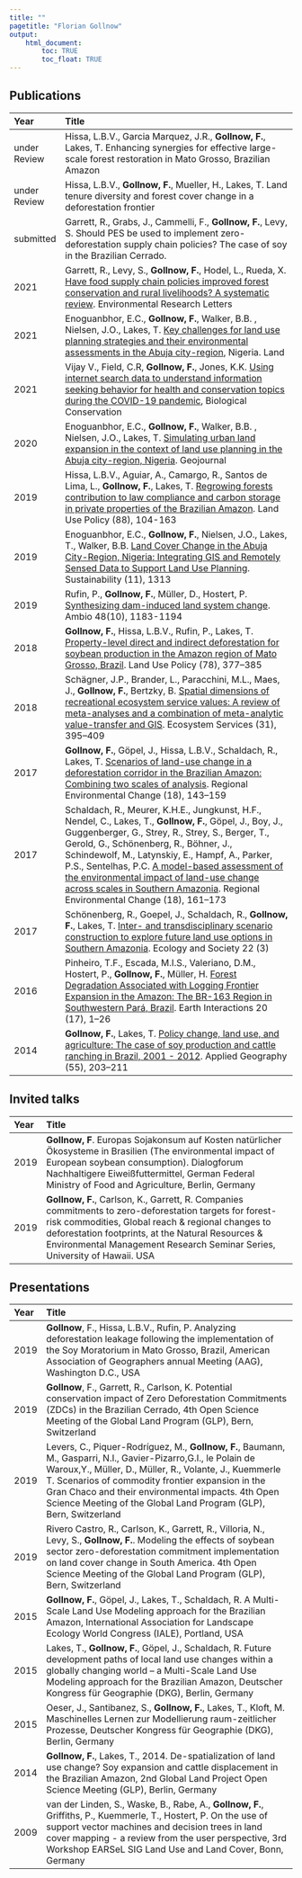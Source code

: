 ```yaml
---
title: ""
pagetitle: "Florian Gollnow"
output: 
    html_document:
        toc: TRUE
        toc_float: TRUE
---
```

<link rel="stylesheet" href="styles.css" type="text/css">
<link rel="stylesheet" href="academicicons/css/academicons.min.css"/>

## Publications 

Year | Title
:--- | :-------------------------------------------- | 
under Review | Hissa, L.B.V., Garcia Marquez, J.R., **Gollnow, F.**, Lakes, T. Enhancing synergies for effective large-scale forest restoration in Mato Grosso, Brazilian Amazon
under Review | Hissa, L.B.V., **Gollnow, F.**, Mueller, H., Lakes, T. Land tenure diversity and forest cover change in a deforestation frontier
submitted | Garrett, R., Grabs, J., Cammelli, F., **Gollnow, F.**, Levy, S. Should PES be used to implement zero-deforestation supply chain policies? The case of soy in the Brazilian Cerrado. 
2021 | Garrett, R., Levy, S., **Gollnow, F.**, Hodel, L., Rueda, X. [Have food supply chain policies improved forest conservation and rural livelihoods? A systematic review](https://doi.org/10.1088/1748-9326/abe0ed). Environmental Research Letters
2021 | Enoguanbhor, E.C., **Gollnow, F.**, Walker, B.B. , Nielsen, J.O., Lakes, T. [Key challenges for land use planning strategies and their environmental assessments in the Abuja city-region](https://doi.org/10.3390/land10050443), Nigeria. Land
2021 | Vijay V., Field, C.R, **Gollnow, F.**, Jones, K.K. [Using internet search data to understand information seeking behavior for health and conservation topics during the COVID-19 pandemic](https://doi.org/10.1016/j.biocon.2021.109078), Biological Conservation 
2020 | Enoguanbhor, E.C., **Gollnow, F.**, Walker, B.B. , Nielsen, J.O., Lakes, T. [Simulating urban land expansion in the context of land use planning in the Abuja city-region, Nigeria](https://doi.org/10.1007/s10708-020-10317-x). Geojournal
2019 | Hissa, L.B.V., Aguiar, A., Camargo, R., Santos de Lima, L., **Gollnow, F.**, Lakes, T. [Regrowing forests contribution to law compliance and carbon storage in private properties of the Brazilian Amazon](https://doi.org/10.1016/j.landusepol.2019.104163). Land Use Policy (88), 104-163
2019 | Enoguanbhor, E.C., **Gollnow, F.**, Nielsen, J.O., Lakes, T., Walker, B.B. [Land Cover Change in the Abuja City-Region, Nigeria: Integrating GIS and Remotely Sensed Data to Support Land Use Planning](https://dx.doi.org/10.3390/su11051313). Sustainability (11), 1313
2019 | Rufin, P., **Gollnow, F.**, Müller, D., Hostert, P. [Synthesizing dam-induced land system change](https://doi.org/10.1007/s13280-018-01144-z). Ambio 48(10), 1183-1194
2018 | **Gollnow, F.**, Hissa, L.B.V., Rufin, P., Lakes, T. [Property-level direct and indirect deforestation for soybean production in the Amazon region of Mato Grosso, Brazil](https://doi.org/10.1016/j.landusepol.2018.07.010). Land Use Policy (78), 377–385
2018 | Schägner, J.P., Brander, L., Paracchini, M.L., Maes, J., **Gollnow, F.**, Bertzky, B. [Spatial dimensions of recreational ecosystem service values: A review of meta-analyses and a combination of meta-analytic value-transfer and GIS](https://doi.org/10.1016/j.ecoser.2018.03.003). Ecosystem Services (31), 395–409
2017 | **Gollnow, F.**, Göpel, J., Hissa, L.B.V., Schaldach, R., Lakes, T. [Scenarios of land-use change in a deforestation corridor in the Brazilian Amazon: Combining two scales of analysis](https://doi.org/10.1007/s10113-017-1129-1). Regional Environmental Change (18), 143–159
2017 | Schaldach, R., Meurer, K.H.E., Jungkunst, H.F., Nendel, C., Lakes, T., **Gollnow, F.**, Göpel, J., Boy, J., Guggenberger, G., Strey, R., Strey, S., Berger, T., Gerold, G., Schönenberg, R., Böhner, J., Schindewolf, M., Latynskiy, E., Hampf, A., Parker, P.S., Sentelhas, P.C. [A model-based assessment of the environmental impact of land-use change across scales in Southern Amazonia](https://doi.org/10.1007/s10113-017-1244-z). Regional Environmental Change (18), 161–173
2017 | Schönenberg, R., Goepel, J., Schaldach, R., **Gollnow, F.**, Lakes, T. [Inter- and transdisciplinary scenario construction to explore future land use options in Southern Amazonia](http://www.jstor.org/stable/26270154). Ecology and Society 22 (3)
2016 | Pinheiro, T.F., Escada, M.I.S., Valeriano, D.M., Hostert, P., **Gollnow, F.**, Müller, H. [Forest Degradation Associated with Logging Frontier Expansion in the Amazon: The BR-163 Region in Southwestern Pará, Brazil](https://doi.org/10.1175/EI-D-15-0016.1). Earth Interactions 20 (17), 1–26
2014 | **Gollnow, F.**, Lakes, T. [Policy change, land use, and agriculture: The case of soy production and cattle ranching in Brazil, 2001 - 2012](https://doi.org/10.1016/j.apgeog.2014.09.003). Applied Geography (55), 203–211

## Invited talks 
Year | Title
:--- | :-------------------------------------------- | 
2019 | **Gollnow, F**. Europas Sojakonsum auf Kosten natürlicher Ökosysteme in Brasilien (The environmental impact of European soybean consumption). Dialogforum Nachhaltigere Eiweißfuttermittel, German Federal Ministry of Food and Agriculture, Berlin, Germany
2019 | **Gollnow, F.**, Carlson, K., Garrett, R. Companies commitments to zero-deforestation targets for forest-risk commodities, Global reach & regional changes to deforestation footprints, at the Natural Resources & Environmental Management Research Seminar Series, University of Hawaii. USA

## Presentations
Year | Title
:--- | :-------------------------------------------- | 
2019 | **Gollnow**, F., Hissa, L.B.V., Rufin, P. Analyzing deforestation leakage following the implementation of the Soy Moratorium in Mato Grosso, Brazil, American Association of Geographers annual Meeting (AAG), Washington D.C., USA
2019 | **Gollnow**, F., Garrett, R., Carlson, K. Potential conservation impact of Zero Deforestation Commitments (ZDCs) in the Brazilian Cerrado, 4th Open Science Meeting of the Global Land Program (GLP), Bern, Switzerland
2019 | Levers, C., Piquer-Rodríguez, M., **Gollnow, F.**, Baumann, M., Gasparri, N.I., Gavier-Pizarro,G.I., le Polain de Waroux,Y., Müller, D.,  Müller, R., Volante, J.,  Kuemmerle T. Scenarios of commodity frontier expansion in the Gran Chaco and their environmental impacts. 4th Open Science Meeting of the Global Land Program (GLP), Bern, Switzerland
2019 | Rivero Castro, R., Carlson, K., Garrett, R., Villoria, N., Levy, S., **Gollnow, F.**. Modeling the effects of soybean sector zero-deforestation commitment implementation on land cover change in South America. 4th Open Science Meeting of the Global Land Program (GLP), Bern, Switzerland
2015 | **Gollnow, F.**, Göpel, J., Lakes, T., Schaldach, R. A Multi-Scale Land Use Modeling approach for the Brazilian Amazon, International Association for Landscape Ecology World Congress (IALE), Portland, USA
2015 | Lakes, T., **Gollnow, F.**, Göpel, J., Schaldach, R. Future development paths of local land use changes within a globally changing world – a Multi-Scale Land Use Modeling approach for the Brazilian Amazon, Deutscher Kongress für Geographie (DKG), Berlin, Germany
2015 | Oeser, J., Santibanez, S., **Gollnow, F.**, Lakes, T., Kloft, M. Maschinelles Lernen zur Modellierung raum-zeitlicher Prozesse, Deutscher Kongress für Geographie (DKG), Berlin, Germany
2014 | **Gollnow, F.**, Lakes, T., 2014. De-spatialization of land use change? Soy expansion and cattle displacement in the Brazilian Amazon, 2nd Global Land Project Open Science Meeting (GLP), Berlin, Germany
2009 | van der Linden, S., Waske, B., Rabe, A., **Gollnow, F.**, Griffiths, P., Kuemmerle, T., Hostert, P. On the use of support vector machines and decision trees in land cover mapping - a review from the user perspective, 3rd Workshop EARSeL SIG Land Use and Land Cover, Bonn, Germany


